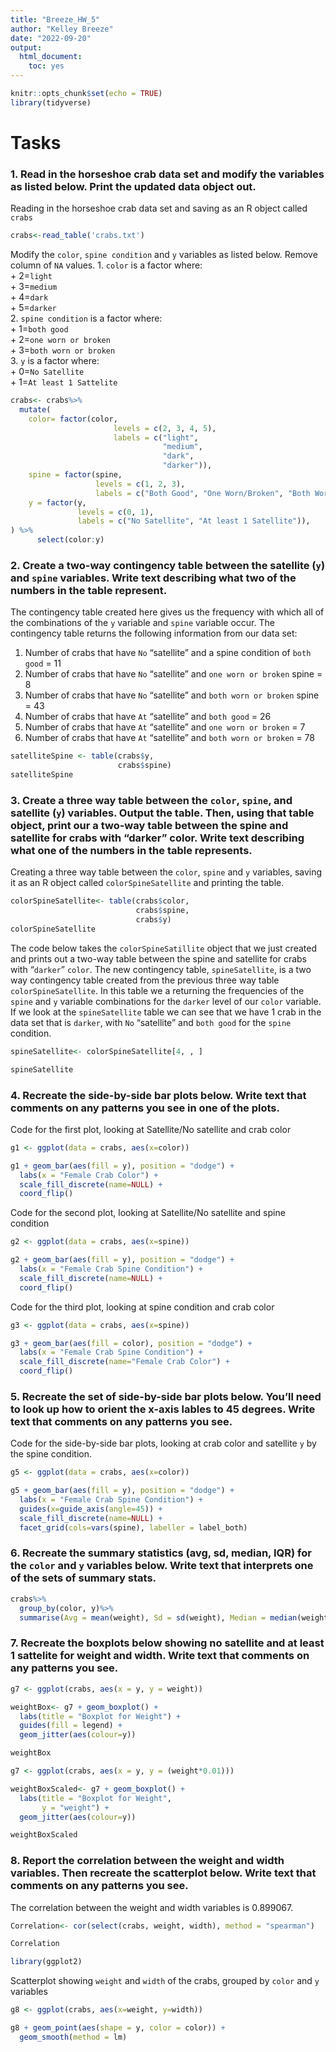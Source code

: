 ```yaml
---
title: "Breeze_HW_5"
author: "Kelley Breeze"
date: "2022-09-20"
output: 
  html_document: 
    toc: yes
---
```


```r
knitr::opts_chunk$set(echo = TRUE)
library(tidyverse)
```

# Tasks

### 1. Read in the horseshoe crab data set and modify the variables as listed below. Print the updated data object out.

Reading in the horseshoe crab data set and saving as an R object called `crabs`
```r
crabs<-read_table('crabs.txt')
```


Modify the `color`, `spine condition` and `y` variables as listed below. Remove column of `NA` values.
1.  `color` is a factor where:  
+   2=`light`  
+   3=`medium`  
+   4=`dark`  
+   5=`darker`  
2.  `spine condition` is a factor where:  
+   1=`both good`  
+   2=`one worn or broken`  
+   3=`both worn or broken`  
3.  `y` is a factor where:  
+   0=`No Satellite`  
+   1=`At least 1 Sattelite`  

```r
crabs<- crabs%>%
  mutate(
    color= factor(color,
                       levels = c(2, 3, 4, 5),
                       labels = c("light",
                                  "medium",
                                  "dark",
                                  "darker")),
    spine = factor(spine,
                   levels = c(1, 2, 3),
                   labels = c("Both Good", "One Worn/Broken", "Both Worn/Broken")),
    y = factor(y,
               levels = c(0, 1),
               labels = c("No Satellite", "At least 1 Satellite")),
) %>%
      select(color:y)
```


### 2. Create a two-way contingency table between the satellite (`y`) and `spine` variables. Write text describing what two of the numbers in the table represent.

The contingency table created here gives us the frequency with which all of the combinations of the `y` variable and `spine` variable occur. The contingency table returns the following information from our data set:  


1.  Number of crabs that have `No` "satellite" and a spine condition of `both good` = 11  
2.  Number of crabs that have `No` "satellite" and `one worn or broken` spine = 8  
3.  Number of crabs that have `No` "satellite" and `both worn or broken` spine = 43  
4.  Number of crabs that have `At` "satellite" and `both good` = 26  
5.  Number of crabs that have `At` "satellite" and `one worn or broken` = 7  
6.  Number of crabs that have `At` "satellite" and `both worn or broken` = 78  

```r
satelliteSpine <- table(crabs$y,
                        crabs$spine)
satelliteSpine
```




### 3. Create a three way table between the `color`, `spine`, and satellite (`y`) variables. Output the table. Then, using that table object, print our a two-way table between the spine and satellite for crabs with "darker" color. Write text describing what one of the numbers in the table represents.

Creating a three way table between the `color`, `spine` and `y` variables, saving it as an R object called `colorSpineSatellite` and printing the table.
```r
colorSpineSatellite<- table(crabs$color,
                            crabs$spine,
                            crabs$y)
colorSpineSatellite
```

The code below takes the `colorSpineSatillite` object that we just created and prints out a two-way table between the spine and satellite for crabs with "`darker`" `color`. The new contingency table, `spineSatellite`, is a two way contingency table created from the previous three way table `colorSpineSatellite`. In this table we a returning the frequencies of the `spine` and `y` variable combinations for the `darker` level of our `color` variable.  If we look at the `spineSatellite` table we can see that we have 1 crab in the data set that is `darker`, with `No` "satellite" and `both good` for the `spine` condition.
```r
spineSatellite<- colorSpineSatellite[4, , ]

spineSatellite
```



### 4. Recreate the side-by-side bar plots below. Write text that comments on any patterns you see in one of the plots.

Code for the first plot, looking at Satellite/No satellite and crab color
```r
g1 <- ggplot(data = crabs, aes(x=color))

g1 + geom_bar(aes(fill = y), position = "dodge") + 
  labs(x = "Female Crab Color") + 
  scale_fill_discrete(name=NULL) + 
  coord_flip()  
```

Code for the second plot, looking at Satellite/No satellite and spine condition
```r
g2 <- ggplot(data = crabs, aes(x=spine))

g2 + geom_bar(aes(fill = y), position = "dodge") + 
  labs(x = "Female Crab Spine Condition") + 
  scale_fill_discrete(name=NULL) + 
  coord_flip()  
```


Code for the third plot, looking at spine condition and crab color
```r
g3 <- ggplot(data = crabs, aes(x=spine))

g3 + geom_bar(aes(fill = color), position = "dodge") + 
  labs(x = "Female Crab Spine Condition") + 
  scale_fill_discrete(name="Female Crab Color") + 
  coord_flip()  
```




### 5. Recreate the set of side-by-side bar plots below. You’ll need to look up how to orient the x-axis lables to 45 degrees. Write text that comments on any patterns you see.

Code for the side-by-side bar plots, looking at crab color and satellite `y` by the spine condition.
```r
g5 <- ggplot(data = crabs, aes(x=color))

g5 + geom_bar(aes(fill = y), position = "dodge") + 
  labs(x = "Female Crab Spine Condition") + 
  guides(x=guide_axis(angle=45)) +
  scale_fill_discrete(name=NULL) + 
  facet_grid(cols=vars(spine), labeller = label_both)
```




### 6. Recreate the summary statistics (avg, sd, median, IQR) for the `color` and `y` variables below. Write text that interprets one of the sets of summary stats.

```r
crabs%>%
  group_by(color, y)%>%
  summarise(Avg = mean(weight), Sd = sd(weight), Median = median(weight), IQR = IQR(weight))
```

### 7. Recreate the boxplots below showing no satellite and at least 1 sattelite for weight and width. Write text that comments on any patterns you see.

```r
g7 <- ggplot(crabs, aes(x = y, y = weight))

weightBox<- g7 + geom_boxplot() + 
  labs(title = "Boxplot for Weight") + 
  guides(fill = legend) + 
  geom_jitter(aes(colour=y))

weightBox
```

```r
g7 <- ggplot(crabs, aes(x = y, y = (weight*0.01)))

weightBoxScaled<- g7 + geom_boxplot() + 
  labs(title = "Boxplot for Weight", 
       y = "weight") + 
  geom_jitter(aes(colour=y))

weightBoxScaled
```


### 8. Report the correlation between the weight and width variables. Then recreate the scatterplot below. Write text that comments on any patterns you see.

The correlation between the weight and width variables is 0.899067.
```r
Correlation<- cor(select(crabs, weight, width), method = "spearman")

Correlation
```

```r
library(ggplot2)
```



Scatterplot showing `weight` and `width` of the crabs, grouped by `color` and `y` variables
```r
g8 <- ggplot(crabs, aes(x=weight, y=width))

g8 + geom_point(aes(shape = y, color = color)) +
  geom_smooth(method = lm)
```



